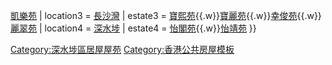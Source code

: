 {{香港居屋屋苑
| district = 深水埗區
| location1 = [[荔枝角]]
| estate1 = [[清麗苑]]
| location2 = [[西九龍]]填海區
| estate2 = [[凱德苑]]{{.w}}[[凱樂苑]]
| location3 = [[長沙灣]]
| estate3 = [[寶熙苑]]{{.w}}[[寶麗苑]]{{.w}}[[幸俊苑]]{{.w}}[[麗翠苑]]
| location4 = [[深水埗]]
| estate4 = [[怡閣苑]]{{.w}}[[怡靖苑]]
}}<includeonly>[[Category:深水埗區居屋屋苑]]</includeonly><noinclude>[[Category:香港公共房屋模板]]</noinclude>